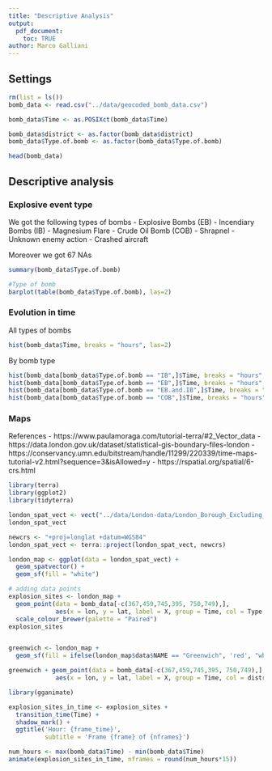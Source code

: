 ```yaml
---
title: "Descriptive Analysis"
output: 
  pdf_document:
    toc: TRUE
author: Marco Galliani
---
```


## Settings
```r
rm(list = ls())
bomb_data <- read.csv("../data/geocoded_bomb_data.csv")

bomb_data$Time <- as.POSIXct(bomb_data$Time)

bomb_data$district <- as.factor(bomb_data$district)
bomb_data$Type.of.bomb <- as.factor(bomb_data$Type.of.bomb)

head(bomb_data)
```

## Descriptive analysis

### Explosive event type 
We got the following types of bombs
- Explosive Bombs (EB)
- Incendiary Bombs (IB)
- Magnesium Flare
- Crude Oil Bomb (COB)
- Shrapnel
- Unknown enemy action
- Crashed aircraft

Moreover we got 67 NAs
```r
summary(bomb_data$Type.of.bomb)
```


```r
#Type of bomb
barplot(table(bomb_data$Type.of.bomb), las=2)
```

### Evolution in time
All types of bombs
```r
hist(bomb_data$Time, breaks = "hours", las=2)
```


By bomb type
```r
hist(bomb_data[bomb_data$Type.of.bomb == "IB",]$Time, breaks = "hours", las=2)
hist(bomb_data[bomb_data$Type.of.bomb == "EB",]$Time, breaks = "hours", las=2)
hist(bomb_data[bomb_data$Type.of.bomb == "EB.and.IB",]$Time, breaks = "hours", las=2)
hist(bomb_data[bomb_data$Type.of.bomb == "COB",]$Time, breaks = "hours", las=2)
```

### Maps

References
- https://www.paulamoraga.com/tutorial-terra/#2_Vector_data
- https://data.london.gov.uk/dataset/statistical-gis-boundary-files-london
- https://conservancy.umn.edu/bitstream/handle/11299/220339/time-maps-tutorial-v2.html?sequence=3&isAllowed=y
- https://rspatial.org/spatial/6-crs.html

```r
library(terra)
library(ggplot2)
library(tidyterra)

london_spat_vect <- vect("../data/London-data/London_Borough_Excluding_MHW.shp")
london_spat_vect

newcrs <- "+proj=longlat +datum=WGS84"
london_spat_vect <- terra::project(london_spat_vect, newcrs)

london_map <- ggplot(data = london_spat_vect) +
  geom_spatvector() +
  geom_sf(fill = "white")

# adding data points
explosion_sites <- london_map + 
  geom_point(data = bomb_data[-c(367,459,745,395, 750,749),], 
             aes(x = lon, y = lat, label = X, group = Time, col = Type.of.bomb)) +
  scale_colour_brewer(palette = "Paired")
explosion_sites


greenwich <- london_map + 
  geom_sf(fill = ifelse(london_map$data$NAME == "Greenwich", 'red', "white"))

greenwich + geom_point(data = bomb_data[-c(367,459,745,395, 750,749),], 
             aes(x = lon, y = lat, label = X, group = Time, col = district == "Greenwich" )) 
```

```r
library(gganimate)

explosion_sites_in_time <- explosion_sites +
  transition_time(Time) + 
  shadow_mark() +
  ggtitle('Hour: {frame_time}',
          subtitle = 'Frame {frame} of {nframes}')

num_hours <- max(bomb_data$Time) - min(bomb_data$Time)
animate(explosion_sites_in_time, nframes = round(num_hours*15))
```

